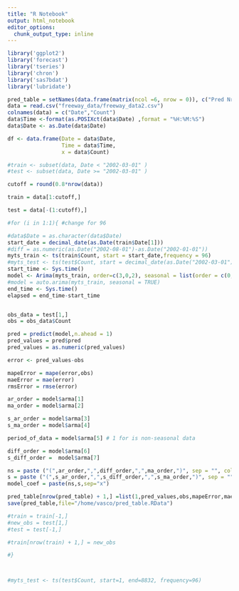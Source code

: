 ```yaml
---
title: "R Notebook"
output: html_notebook
editor_options: 
  chunk_output_type: inline
---
```


```r
library('ggplot2')
library('forecast')
library('tseries')
library('chron')
library('sas7bdat')
library('lubridate')
```


```r
pred_table = setNames(data.frame(matrix(ncol =6, nrow = 0)), c("Pred Nr","Pred","Obs", "Mape","Mae","Rmse"))
data = read.csv("freeway_data/freeway_data2.csv")
colnames(data) = c("Date","Count")
data$Time <-format(as.POSIXct(data$Date) ,format = "%H:%M:%S")
data$Date <- as.Date(data$Date)

df <- data.frame(Date = data$Date,
                 Time = data$Time,
                 x = data$Count)

#train <- subset(data, Date < "2002-03-01" )
#test <- subset(data, Date >= "2002-03-01" )

cutoff = round(0.8*nrow(data))

train = data[1:cutoff,]

test = data[-(1:cutoff),]

```

```r
#for (i in 1:1){ #change for 96

#data$Date = as.character(data$Date)
start_date = decimal_date(as.Date(train$Date[1]))
#diff = as.numeric(as.Date("2002-08-01")-as.Date("2002-01-01"))
myts_train <- ts(train$Count, start = start_date,frequency = 96)
#myts_test <- ts(test$Count, start = decimal_date(as.Date("2002-03-01")), frequency = 96)
start_time <- Sys.time()
model <- Arima(myts_train, order=c(3,0,2), seasonal = list(order = c(0, 1, 0), period = 96))
#model = auto.arima(myts_train, seasonal = TRUE)
end_time <- Sys.time()
elapsed = end_time-start_time


obs_data = test[1,]
obs = obs_data$Count

pred = predict(model,n.ahead = 1)
pred_values = pred$pred
pred_values = as.numeric(pred_values)

error <- pred_values-obs

mapeError = mape(error,obs)
maeError = mae(error)
rmsError = rmse(error)

ar_order = model$arma[1]
ma_order = model$arma[2]

s_ar_order = model$arma[3]
s_ma_order = model$arma[4]

period_of_data = model$arma[5] # 1 for is non-seasonal data

diff_order = model$arma[6]
s_diff_order =  model$arma[7]

ns = paste ("(",ar_order,",",diff_order,",",ma_order,")", sep = "", collapse = NULL)
s = paste ("(",s_ar_order,",",s_diff_order,",",s_ma_order,")", sep = "", collapse = NULL)
model_coef = paste(ns,s,sep="x")

pred_table[nrow(pred_table) + 1,] =list(1,pred_values,obs,mapeError,maeError,rmsError)
save(pred_table,file="/home/vasco/pred_table.RData")

#train = train[-1,]
#new_obs = test[1,]
#test = test[-1,]

#train[nrow(train) + 1,] = new_obs

#}



#myts_test <- ts(test$Count, start=1, end=8832, frequency=96)

```